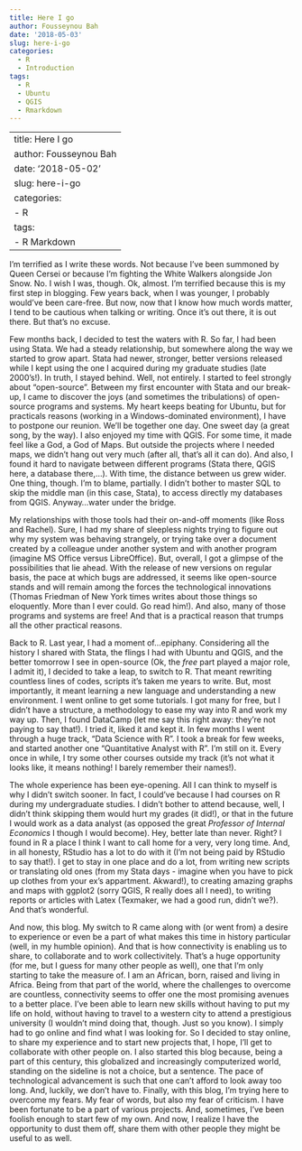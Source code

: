 ```yaml
---
title: Here I go
author: Fousseynou Bah
date: '2018-05-03'
slug: here-i-go
categories:
  - R
  - Introduction
tags:
  - R
  - Ubuntu
  - QGIS
  - Rmarkdown
---
```


---
title: Here I go
author: Fousseynou Bah
date: '2018-05-02'
slug: here-i-go
categories:
  - R
tags:
  - R Markdown
---

I'm terrified as I write these words.
Not because I've been summoned by Queen Cersei or because I'm fighting the White Walkers alongside Jon Snow.
No.
I wish I was, though. 
Ok, almost.
I'm terrified because this is my first step in blogging.
Few years back, when I was younger, I probably would've been care-free.
But now, now that I know how much words matter, I tend to be cautious when talking or writing.
Once it's out there, it is out there.
But that's no excuse.

Few months back, I decided to test the waters with R.
So far, I had been using Stata.
We had a steady relationship, but somewhere along the way we started to grow apart.
Stata had newer, stronger, better versions released while I kept using the one I acquired during my graduate studies (late 2000's!).
In truth, I stayed behind.
Well, not entirely.
I started to feel strongly about "open-source".
Between my first encounter with Stata and our break-up, I came to discover the joys (and sometimes the tribulations) of open-source programs and systems.
My heart keeps beating for Ubuntu, but for practicals reasons (working in a Windows-dominated environment), I have to postpone our reunion.
We'll be together one day.
One sweet day (a great song, by the way).
I also enjoyed my time with QGIS.
For some time, it made feel like a God, a God of Maps.
But outside the projects where I needed maps, we didn't hang out very much (after all, that's all it can do).
And also, I found it hard to navigate between different programs (Stata there, QGIS here, a database there,...).
With time, the distance between us grew wider.
One thing, though. 
I'm to blame, partially.
I didn't bother to master SQL to skip the middle man (in this case, Stata), to access directly my databases from QGIS.
Anyway...water under the bridge.

My relationships with those tools had their on-and-off moments (like Ross and Rachel).
Sure, I had my share of sleepless nights trying to figure out why my system was behaving strangely, or trying take over a document created by a colleague under another system and with another program (imagine MS Office versus LibreOffice).
But, overall, I got a glimpse of the possibilities that lie ahead.
With the release of new versions on regular basis, the pace at which bugs are addressed, it seems like open-source stands and will remain among the forces the technological innovations (Thomas Friedman of New York times writes about those things so eloquently. More than I ever could. Go read him!).
And also, many of those programs and systems are free!
And that is a practical reason that trumps all the other practical reasons.

Back to R.
Last year, I had a moment of...epiphany.
Considering all the history I shared with Stata, the flings I had with Ubuntu and QGIS, and the better tomorrow I see in open-source (Ok, the *free* part played a major role, I admit it), I decided to take a leap, to switch to R.
That meant rewriting countless lines of codes, scripts it's taken me years to write.
But, most importantly, it meant learning a new language and understanding a new environment.
I went online to get some tutorials.
I got many for free, but I didn't have a structure, a methodology to ease my way into R and work my way up.
Then, I found DataCamp (let me say this right away: they're not paying to say that!).
I tried it, liked it and kept it.
In few months I went through a huge track, "Data Science with R".
I took a break for few weeks, and started another one "Quantitative Analyst with R".
I'm still on it.
Every once in while, I try some other courses outside my track (it's not what it looks like, it means nothing! I barely remember their names!).

The whole experience has been eye-opening.
All I can think to myself is why I didn't switch sooner.
In fact, I could've because I had courses on R during my undergraduate studies.
I didn't bother to attend because, well, I didn't think skipping them would hurt my grades (it did!), or that in the future I would work as a data analyst (as opposed the great *Professor of Internal Economics* I though I would become).
Hey, better late than never. 
Right?
I found in R a place I think I want to call home for a very, very long time.
And, in all honesty, RStudio has a lot to do with it (I'm not being paid by RStudio to say that!).
I get to stay in one place and do a lot, from writing new scripts or translating old ones (from my Stata days - imagine when you have to pick up clothes from your ex's appartment. Akward!), to creating amazing graphs and maps with ggplot2 (sorry QGIS, R really does all I need), to writing reports or articles with Latex (Texmaker, we had a good run, didn't we?).
And that's wonderful.

And now, this blog.
My switch to R came along with (or went from) a desire to experience or even be a part of what makes this time in history particular (well, in my humble opinion).
And that is how connectivity is enabling us to share, to collaborate and to work collectivitely.
That's a huge opportunity (for me, but I guess for many other people as well), one that I'm only starting to take the measure of.
I am an African, born, raised and living in Africa.
Being from that part of the world, where the challenges to overcome are countless, connectivity seems to offer one the most promising avenues to a better place.
I've been able to learn new skills without having to put my life on hold, without having to travel to a western city to attend a prestigious university (I wouldn't mind doing that, though. Just so you know).
I simply had to go online and find what I was looking for.
So I decided to stay online, to share my experience and to start new projects that, I hope, I'll get to collaborate with other people on.
I also started this blog because, being a part of this century, this globalized and increasingly computerized world, standing on the sideline is not a choice, but a sentence.
The pace of technological advancement is such that one can't afford to look away too long.
And, luckily, we don't have to.
Finally, with this blog, I'm trying here to overcome my fears.
My fear of words, but also my fear of criticism.
I have been fortunate to be a part of various projects.
And, sometimes, I've been foolish enough to start few of my own.
And now, I realize I have the opportunity to dust them off, share them with other people they might be useful to as well.